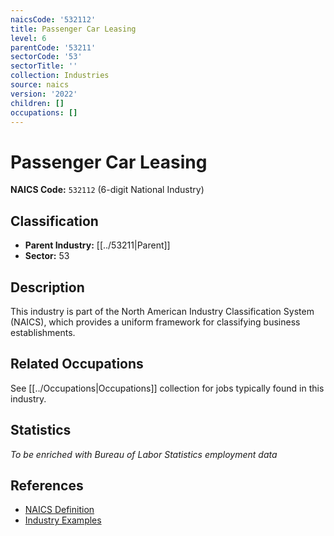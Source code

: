 ```yaml
---
naicsCode: '532112'
title: Passenger Car Leasing
level: 6
parentCode: '53211'
sectorCode: '53'
sectorTitle: ''
collection: Industries
source: naics
version: '2022'
children: []
occupations: []
---
```

# Passenger Car Leasing

**NAICS Code:** `532112` (6-digit National Industry)

## Classification

- **Parent Industry:** [[../53211|Parent]]
- **Sector:** 53

## Description

This industry is part of the North American Industry Classification System (NAICS), which provides a uniform framework for classifying business establishments.

## Related Occupations

See [[../Occupations|Occupations]] collection for jobs typically found in this industry.

## Statistics

*To be enriched with Bureau of Labor Statistics employment data*

## References

- [NAICS Definition](https://www.census.gov/naics/)
- [Industry Examples](https://www.census.gov/naics/2022NAICS/)
